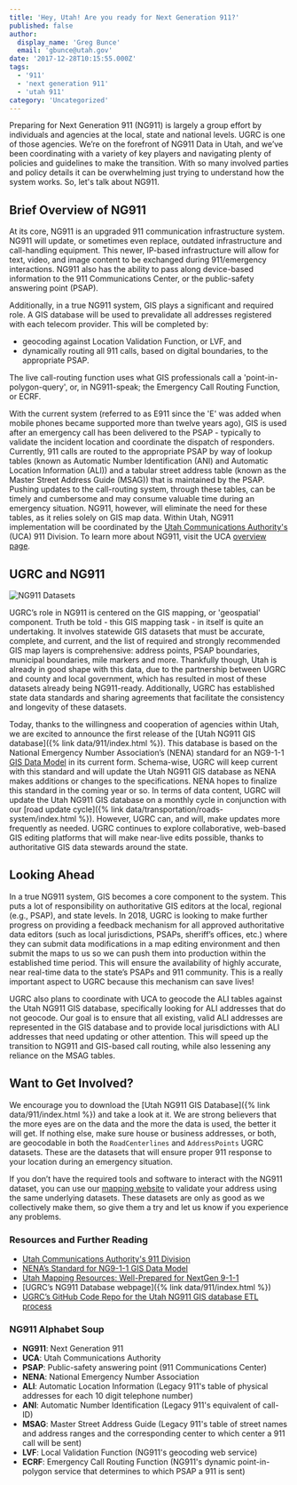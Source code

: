 ```yaml
---
title: 'Hey, Utah! Are you ready for Next Generation 911?'
published: false
author:
  display_name: 'Greg Bunce'
  email: 'gbunce@utah.gov'
date: '2017-12-28T10:15:55.000Z'
tags:
  - '911'
  - 'next generation 911'
  - 'utah 911'
category: 'Uncategorized'
---
```


Preparing for Next Generation 911 (NG911) is largely a group effort by individuals and agencies at the local, state and national levels. UGRC is one of those agencies. We’re on the forefront of NG911 Data in Utah, and we’ve been coordinating with a variety of key players and navigating plenty of policies and guidelines to make the transition. With so many involved parties and policy details it can be overwhelming just trying to understand how the system works. So, let's talk about NG911.

## Brief Overview of NG911

At its core, NG911 is an upgraded 911 communication infrastructure system. NG911 will update, or sometimes even replace, outdated infrastructure and call-handling equipment. This newer, IP-based infrastructure will allow for text, video, and image content to be exchanged during 911/emergency interactions. NG911 also has the ability to pass along device-based information to the 911 Communications Center, or the public-safety answering point (PSAP).

Additionally, in a true NG911 system, GIS plays a significant and required role. A GIS database will be used to prevalidate all addresses registered with each telecom provider. This will be completed by:

- geocoding against Location Validation Function, or LVF, and
- dynamically routing all 911 calls, based on digital boundaries, to the appropriate PSAP.

The live call-routing function uses what GIS professionals call a 'point-in-polygon-query', or, in NG911-speak; the Emergency Call Routing Function, or ECRF.

With the current system (referred to as E911 since the 'E' was added when mobile phones became supported more than twelve years ago), GIS is used after an emergency call has been delivered to the PSAP - typically to validate the incident location and coordinate the dispatch of responders. Currently, 911 calls are routed to the appropriate PSAP by way of lookup tables (known as Automatic Number Identification (ANI) and Automatic Location Information (ALI)) and a tabular street address table (known as the Master Street Address Guide (MSAG)) that is maintained by the PSAP. Pushing updates to the call-routing system, through these tables, can be timely and cumbersome and may consume valuable time during an emergency situation. NG911, however, will eliminate the need for these tables, as it relies solely on GIS map data. Within Utah, NG911 implementation will be coordinated by the [Utah Communications Authority's](https://uca911.org/911-division) (UCA) 911 Division. To learn more about NG911, visit the UCA [overview page](https://uca911.org/911-division/ng-911-gis).

## UGRC and NG911

![NG911 Datasets](../../images/pillar-blog/2017-12-28-utah-ng911-gis-database/utah-ng911-database.png)

UGRC’s role in NG911 is centered on the GIS mapping, or 'geospatial' component. Truth be told - this GIS mapping task - in itself is quite an undertaking. It involves statewide GIS datasets that must be accurate, complete, and current, and the list of required and strongly recommended GIS map layers is comprehensive: address points, PSAP boundaries, municipal boundaries, mile markers and more. Thankfully though, Utah is already in good shape with this data, due to the partnership between UGRC and county and local government, which has resulted in most of these datasets already being NG911-ready. Additionally, UGRC has established state data standards and sharing agreements that facilitate the consistency and longevity of these datasets.

Today, thanks to the willingness and cooperation of agencies within Utah, we are excited to announce the first release of the [Utah NG911 GIS database]({% link data/911/index.html %}). This database is based on the National Emergency Number Association’s (NENA) standard for an NG9-1-1 [GIS Data Model](https://dev.nena.org/higherlogic/ws/public/download/9828/20161206_NG9-1-1%20GIS%20Data%20Model_PubRvw.pdf) in its current form. Schema-wise, UGRC will keep current with this standard and will update the Utah NG911 GIS database as NENA makes additions or changes to the specifications. NENA hopes to finalize this standard in the coming year or so. In terms of data content, UGRC will update the Utah NG911 GIS database on a monthly cycle in conjunction with our [road update cycle]({% link data/transportation/roads-system/index.html %}). However, UGRC can, and will, make updates more frequently as needed. UGRC continues to explore collaborative, web-based GIS editing platforms that will make near-live edits possible, thanks to authoritative GIS data stewards around the state.

## Looking Ahead

In a true NG911 system, GIS becomes a core component to the system. This puts a lot of responsibility on authoritative GIS editors at the local, regional (e.g., PSAP), and state levels. In 2018, UGRC is looking to make further progress on providing a feedback mechanism for all approved authoritative data editors (such as local jurisdictions, PSAPs, sheriff’s offices, etc.) where they can submit data modifications in a map editing environment and then submit the maps to us so we can push them into production within the established time period. This will ensure the availability of highly accurate, near real-time data to the state’s PSAPs and 911 community. This is a really important aspect to UGRC because this mechanism can save lives!

UGRC also plans to coordinate with UCA to geocode the ALI tables against the Utah NG911 GIS database, specifically looking for ALI addresses that do not geocode. Our goal is to ensure that all existing, valid ALI addresses are represented in the GIS database and to provide local jurisdictions with ALI addresses that need updating or other attention. This will speed up the transition to NG911 and GIS-based call routing, while also lessening any reliance on the MSAG tables.

## Want to Get Involved?

We encourage you to download the [Utah NG911 GIS Database]({% link data/911/index.html %}) and take a look at it. We are strong believers that the more eyes are on the data and the more the data is used, the better it will get. If nothing else, make sure house or business addresses, or both, are geocodable in both the `RoadCenterlines` and `AddressPoints` UGRC datasets. These are the datasets that will ensure proper 911 response to your location during an emergency situation.

If you don’t have the required tools and software to interact with the NG911 dataset, you can use our [mapping website](https://atlas.utah.gov/) to validate your address using the same underlying datasets. These datasets are only as good as we collectively make them, so give them a try and let us know if you experience any problems.

<Contacts subject={frontmatter.title} contactKey="roads" />

### Resources and Further Reading

- [Utah Communications Authority's 911 Division](https://uca911.org/911-division)
- [NENA’s Standard for NG9-1-1 GIS Data Model](https://dev.nena.org/higherlogic/ws/public/download/9828/20161206_NG9-1-1%20GIS%20Data%20Model_PubRvw.pdf)
- [Utah Mapping Resources: Well-Prepared for NextGen 9-1-1](/blog/2013-11-26-utah-mapping-resources-well-prepared-for-nextgen-911)
- [UGRC’s NG911 Database webpage]({% link data/911/index.html %})
- [UGRC’s GitHub Code Repo for the Utah NG911 GIS database ETL process](https://github.com/gregbunce/NextGen911UtahGISDataLoader)

### NG911 Alphabet Soup

- **NG911**: Next Generation 911
- **UCA**: Utah Communications Authority
- **PSAP**: Public-safety answering point (911 Communications Center)
- **NENA**: National Emergency Number Association
- **ALI**: Automatic Location Information (Legacy 911's table of physical addresses for each 10 digit telephone number)
- **ANI**: Automatic Number Identification (Legacy 911's equivalent of call-ID)
- **MSAG**: Master Street Address Guide (Legacy 911's table of street names and address ranges and the corresponding center to which center a 911 call will be sent)
- **LVF**: Local Validation Function (NG911's geocoding web service)
- **ECRF**: Emergency Call Routing Function (NG911's dynamic point-in-polygon service that determines to which PSAP a 911 is sent)
